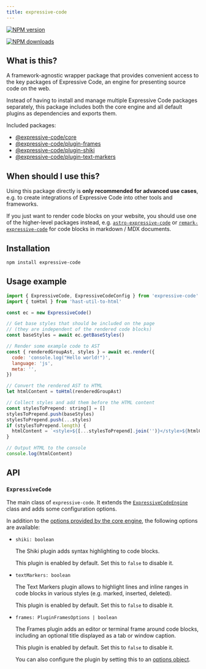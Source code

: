 ```yaml
---
title: expressive-code
---
```


[![NPM version](https://img.shields.io/npm/v/expressive-code.svg)](https://www.npmjs.com/package/expressive-code)

[![NPM downloads](https://img.shields.io/npm/dm/expressive-code.svg)](https://npmjs.org/package/expressive-code)

## What is this?

A framework-agnostic wrapper package that provides convenient access to the key packages of Expressive Code, an engine for presenting source code on the web.

Instead of having to install and manage multiple Expressive Code packages separately, this package includes both the core engine and all default plugins as dependencies and exports them.

Included packages:

- [@expressive-code/core](https://github.com/expressive-code/expressive-code/blob/main/packages/%40expressive-code/core/README.md)
- [@expressive-code/plugin-frames](https://github.com/expressive-code/expressive-code/blob/main/packages/%40expressive-code/plugin-frames/README.md)
- [@expressive-code/plugin-shiki](https://github.com/expressive-code/expressive-code/blob/main/packages/%40expressive-code/plugin-shiki/README.md)
- [@expressive-code/plugin-text-markers](https://github.com/expressive-code/expressive-code/blob/main/packages/%40expressive-code/plugin-text-markers/README.md)

## When should I use this?

Using this package directly is **only recommended for advanced use cases**, e.g. to create integrations of Expressive Code into other tools and frameworks.

If you just want to render code blocks on your website, you should use one of the higher-level packages instead, e.g. [`astro-expressive-code`](https://www.npmjs.com/package/astro-expressive-code) or [`remark-expressive-code`](https://www.npmjs.com/package/remark-expressive-code) for code blocks in markdown / MDX documents.

## Installation

```bash
npm install expressive-code
```

## Usage example

```js
import { ExpressiveCode, ExpressiveCodeConfig } from 'expressive-code'
import { toHtml } from 'hast-util-to-html'

const ec = new ExpressiveCode()

// Get base styles that should be included on the page
// (they are independent of the rendered code blocks)
const baseStyles = await ec.getBaseStyles()

// Render some example code to AST
const { renderedGroupAst, styles } = await ec.render({
  code: 'console.log("Hello world!")',
  language: 'js',
  meta: '',
})

// Convert the rendered AST to HTML
let htmlContent = toHtml(renderedGroupAst)

// Collect styles and add them before the HTML content
const stylesToPrepend: string[] = []
stylesToPrepend.push(baseStyles)
stylesToPrepend.push(...styles)
if (stylesToPrepend.length) {
  htmlContent = `<style>${[...stylesToPrepend].join('')}</style>${htmlContent}`
}

// Output HTML to the console
console.log(htmlContent)
```

## API

### `ExpressiveCode`

The main class of `expressive-code`. It extends the [`ExpressiveCodeEngine`](https://github.com/expressive-code/expressive-code/blob/main/packages/%40expressive-code/core/README.md#expressivecodeengine) class and adds some configuration options.

In addition to the [options provided by the core engine](https://github.com/expressive-code/expressive-code/blob/main/packages/%40expressive-code/core/README.md#expressivecodeengine-constructor), the following options are available:

- `shiki: boolean`

  The Shiki plugin adds syntax highlighting to code blocks.

  This plugin is enabled by default. Set this to `false` to disable it.

- `textMarkers: boolean`

  The Text Markers plugin allows to highlight lines and inline ranges in code blocks in various styles (e.g. marked, inserted, deleted).

  This plugin is enabled by default. Set this to `false` to disable it.

- `frames: PluginFramesOptions | boolean`

  The Frames plugin adds an editor or terminal frame around code blocks, including an optional title displayed as a tab or window caption.

  This plugin is enabled by default. Set this to `false` to disable it.

  You can also configure the plugin by setting this to an [options object](https://github.com/expressive-code/expressive-code/blob/main/packages/%40expressive-code/plugin-frames/README.md#available-plugin-options).
